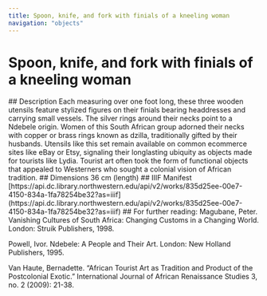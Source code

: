```yaml
---
title: Spoon, knife, and fork with finials of a kneeling woman
navigation: "objects"
---
```

# Spoon, knife, and fork with finials of a kneeling woman
<Viewer options = "showTitle: false" iiifContent="https://api.dc.library.northwestern.edu/api/v2/works/835d25ee-00e7-4150-834a-1fa78254be32?as=iiif" />
## Description
Each measuring over one foot long, these three wooden utensils feature stylized figures on their finials bearing headdresses and carrying small vessels. The silver rings around their necks point to a Ndebele origin. Women of this South African group adorned their necks with copper or brass rings known as dzilla, traditionally gifted by their husbands. Utensils like this set remain available on common ecommerce sites like eBay or Etsy, signaling their longlasting ubiquity as objects made for tourists like Lydia. Tourist art often took the form of functional objects that appealed to Westerners who sought a colonial vision of African tradition.
## Dimensions
36 cm (length)
## IIIF Manifest
[https://api.dc.library.northwestern.edu/api/v2/works/835d25ee-00e7-4150-834a-1fa78254be32?as=iiif](https://api.dc.library.northwestern.edu/api/v2/works/835d25ee-00e7-4150-834a-1fa78254be32?as=iiif)
## For further reading:
Magubane, Peter. Vanishing Cultures of South Africa: Changing Customs in a Changing World. London: Struik Publishers, 1998.

Powell, Ivor. Ndebele: A People and Their Art. London: New Holland Publishers, 1995.

Van Haute, Bernadette. “African Tourist Art as Tradition and Product of the Postcolonial Exotic.” International Journal of African Renaissance Studies 3, no. 2 (2009): 21-38.